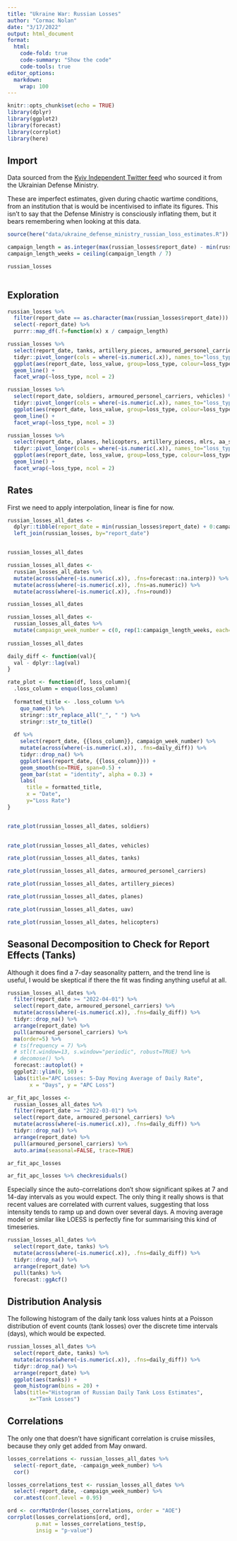 ```yaml
---
title: "Ukraine War: Russian Losses"
author: "Cormac Nolan"
date: "3/17/2022"
output: html_document
format:
  html:
    code-fold: true
    code-summary: "Show the code"
    code-tools: true
editor_options: 
  markdown: 
    wrap: 100
---
```


```r
knitr::opts_chunk$set(echo = TRUE)
library(dplyr)
library(ggplot2)
library(forecast)
library(corrplot)
library(here)
```

## Import

Data sourced from the [Kyiv Independent Twitter feed](https://twitter.com/KyivIndependent/media) who
sourced it from the Ukrainian Defense Ministry.

These are imperfect estimates, given during chaotic wartime conditions, from an institution that is
would be incentivised to inflate its figures. This isn't to say that the Defense Ministry is
consciously inflating them, but it bears remembering when looking at this data.

```r
source(here("data/ukraine_defense_ministry_russian_loss_estimates.R"))

campaign_length = as.integer(max(russian_losses$report_date) - min(russian_losses$report_date))
campaign_length_weeks = ceiling(campaign_length / 7)

russian_losses
 
```

## Exploration

```r
 
russian_losses %>% 
  filter(report_date == as.character(max(russian_losses$report_date))) %>% 
  select(-report_date) %>% 
  purrr::map_df(.f=function(x) x / campaign_length)
```

```r
russian_losses %>% 
  select(report_date, tanks, artillery_pieces, armoured_personel_carriers, vehicles) %>% 
  tidyr::pivot_longer(cols = where(~is.numeric(.x)), names_to="loss_type", values_to="loss_value") %>% 
  ggplot(aes(report_date, loss_value, group=loss_type, colour=loss_type)) +
  geom_line() +
  facet_wrap(~loss_type, ncol = 2)

```

```r
russian_losses %>% 
  select(report_date, soldiers, armoured_personel_carriers, vehicles) %>% 
  tidyr::pivot_longer(cols = where(~is.numeric(.x)), names_to="loss_type", values_to="loss_value") %>% 
  ggplot(aes(report_date, loss_value, group=loss_type, colour=loss_type)) +
  geom_line() +
  facet_wrap(~loss_type, ncol = 3)

```

```r
russian_losses %>% 
  select(report_date, planes, helicopters, artillery_pieces, mlrs, aa_systems) %>% 
  tidyr::pivot_longer(cols = where(~is.numeric(.x)), names_to="loss_type", values_to="loss_value") %>% 
  ggplot(aes(report_date, loss_value, group=loss_type, colour=loss_type)) +
  geom_line() +
  facet_wrap(~loss_type, ncol = 2)

```

## Rates

First we need to apply interpolation, linear is fine for now.

```r

russian_losses_all_dates <-
  dplyr::tibble(report_date = min(russian_losses$report_date) + 0:campaign_length) %>%
  left_join(russian_losses, by="report_date")


russian_losses_all_dates
```

```r
russian_losses_all_dates <- 
  russian_losses_all_dates %>% 
  mutate(across(where(~is.numeric(.x)), .fns=forecast::na.interp)) %>%
  mutate(across(where(~is.numeric(.x)), .fns=as.numeric)) %>% 
  mutate(across(where(~is.numeric(.x)), .fns=round))

russian_losses_all_dates
```

```r
russian_losses_all_dates <- 
  russian_losses_all_dates %>% 
  mutate(campaign_week_number = c(0, rep(1:campaign_length_weeks, each=7)[1:(campaign_length)]))
  
russian_losses_all_dates
```

```r
daily_diff <- function(val){
  val - dplyr::lag(val) 
}

rate_plot <- function(df, loss_column){
  .loss_column = enquo(loss_column)
  
  formatted_title <- .loss_column %>% 
    quo_name() %>% 
    stringr::str_replace_all("_", " ") %>% 
    stringr::str_to_title()
    
  df %>% 
    select(report_date, {{loss_column}}, campaign_week_number) %>% 
    mutate(across(where(~is.numeric(.x)), .fns=daily_diff)) %>% 
    tidyr::drop_na() %>% 
    ggplot(aes(report_date, {{loss_column}})) +
    geom_smooth(se=TRUE, span=0.5) +
    geom_bar(stat = "identity", alpha = 0.3) +
    labs(
      title = formatted_title, 
      x = "Date",
      y="Loss Rate")
}


rate_plot(russian_losses_all_dates, soldiers)
  

```

```r

rate_plot(russian_losses_all_dates, vehicles)

```

```r

rate_plot(russian_losses_all_dates, tanks)

```

```r

rate_plot(russian_losses_all_dates, armoured_personel_carriers)

```

```r
rate_plot(russian_losses_all_dates, artillery_pieces)

```

```r
rate_plot(russian_losses_all_dates, planes)

```

```r
rate_plot(russian_losses_all_dates, uav)

```

```r
rate_plot(russian_losses_all_dates, helicopters)

```

## Seasonal Decomposition to Check for Report Effects (Tanks)

Although it does find a 7-day seasonality pattern, and the trend line is useful, I would be
skeptical if there the fit was finding anything useful at all.

```r
russian_losses_all_dates %>% 
  filter(report_date >= "2022-04-01") %>% 
  select(report_date, armoured_personel_carriers) %>% 
  mutate(across(where(~is.numeric(.x)), .fns=daily_diff)) %>% 
  tidyr::drop_na() %>% 
  arrange(report_date) %>% 
  pull(armoured_personel_carriers) %>% 
  ma(order=5) %>% 
  # ts(frequency = 7) %>% 
  # stl(t.window=13, s.window="periodic", robust=TRUE) %>% 
  # decomose() %>% 
  forecast::autoplot() +
  ggplot2::ylim(0, 50) +
  labs(title="APC Losses: 5-Day Moving Average of Daily Rate",
       x = "Days", y = "APC Loss")


```

```r
ar_fit_apc_losses <- 
  russian_losses_all_dates %>% 
  filter(report_date >= "2022-03-01") %>% 
  select(report_date, armoured_personel_carriers) %>% 
  mutate(across(where(~is.numeric(.x)), .fns=daily_diff)) %>% 
  tidyr::drop_na() %>% 
  arrange(report_date) %>% 
  pull(armoured_personel_carriers) %>% 
  auto.arima(seasonal=FALSE, trace=TRUE)

ar_fit_apc_losses
```

```r
ar_fit_apc_losses %>% checkresiduals()
```

Especially since the auto-correlations don't show significant spikes at 7 and 14-day intervals as
you would expect. The only thing it really shows is that recent values are correlated with current
values, suggesting that loss intensity tends to ramp up and down over several days. A moving average
model or similar like LOESS is perfectly fine for summarising this kind of timeseries.

```r
russian_losses_all_dates %>% 
  select(report_date, tanks) %>% 
  mutate(across(where(~is.numeric(.x)), .fns=daily_diff)) %>% 
  tidyr::drop_na() %>% 
  arrange(report_date) %>% 
  pull(tanks) %>%
  forecast::ggAcf()
```

## Distribution Analysis

The following histogram of the daily tank loss values hints at a Poisson distribution of event
counts (tank losses) over the discrete time intervals (days), which would be expected.

```r
russian_losses_all_dates %>% 
  select(report_date, tanks) %>% 
  mutate(across(where(~is.numeric(.x)), .fns=daily_diff)) %>% 
  tidyr::drop_na() %>% 
  arrange(report_date) %>% 
  ggplot(aes(tanks)) +
  geom_histogram(bins = 20) +
  labs(title="Histogram of Russian Daily Tank Loss Estimates",
       x="Tank Losses")

```

## Correlations

The only one that doesn't have significant correlation is cruise missiles, because they only get
added from May onward.

```r
losses_correlations <- russian_losses_all_dates %>% 
  select(-report_date, -campaign_week_number) %>% 
  cor()

losses_correlations_test <- russian_losses_all_dates %>% 
  select(-report_date, -campaign_week_number) %>% 
  cor.mtest(conf.level = 0.95)

ord <- corrMatOrder(losses_correlations, order = "AOE")
corrplot(losses_correlations[ord, ord],
         p.mat = losses_correlations_test$p,
         insig = "p-value")
```
